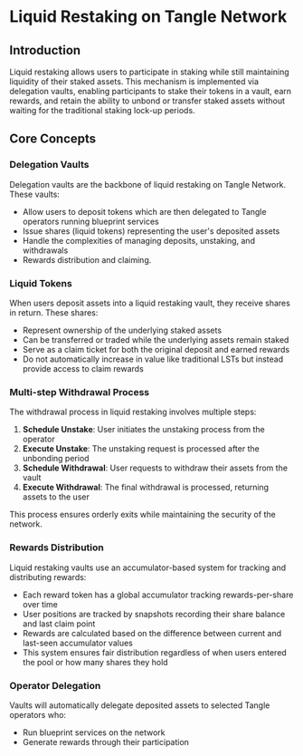 
# Liquid Restaking on Tangle Network

## Introduction

Liquid restaking allows users to participate in staking while still maintaining liquidity of their staked assets.
This mechanism is implemented via delegation vaults, enabling participants to stake their tokens in a vault, earn rewards, and retain the ability to unbond or transfer staked assets without waiting for the traditional staking lock-up periods.

## Core Concepts

### Delegation Vaults

Delegation vaults are the backbone of liquid restaking on Tangle Network. These vaults:

- Allow users to deposit tokens which are then delegated to Tangle operators running blueprint services
- Issue shares (liquid tokens) representing the user's deposited assets
- Handle the complexities of managing deposits, unstaking, and withdrawals
- Rewards distribution and claiming.

### Liquid Tokens

When users deposit assets into a liquid restaking vault, they receive shares in return. These shares:

- Represent ownership of the underlying staked assets
- Can be transferred or traded while the underlying assets remain staked
- Serve as a claim ticket for both the original deposit and earned rewards
- Do not automatically increase in value like traditional LSTs but instead provide access to claim rewards

### Multi-step Withdrawal Process

The withdrawal process in liquid restaking involves multiple steps:

1. **Schedule Unstake**: User initiates the unstaking process from the operator
2. **Execute Unstake**: The unstaking request is processed after the unbonding period
3. **Schedule Withdrawal**: User requests to withdraw their assets from the vault
4. **Execute Withdrawal**: The final withdrawal is processed, returning assets to the user

This process ensures orderly exits while maintaining the security of the network.

### Rewards Distribution

Liquid restaking vaults use an accumulator-based system for tracking and distributing rewards:

- Each reward token has a global accumulator tracking rewards-per-share over time
- User positions are tracked by snapshots recording their share balance and last claim point
- Rewards are calculated based on the difference between current and last-seen accumulator values
- This system ensures fair distribution regardless of when users entered the pool or how many shares they hold

### Operator Delegation

Vaults will automatically delegate deposited assets to selected Tangle operators who:

- Run blueprint services on the network
- Generate rewards through their participation
